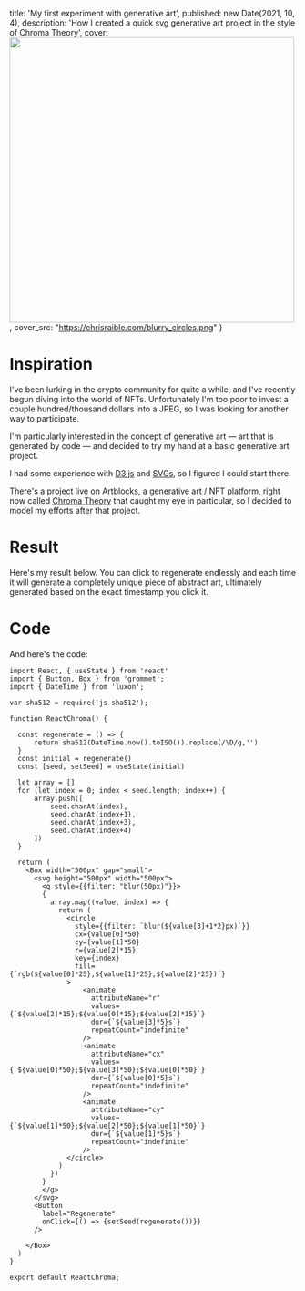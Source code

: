 
  title: 'My first experiment with generative art',
  published: new Date(2021, 10, 4),
  description: 'How I created a quick svg generative art project in the style of Chroma Theory',
  cover: <Image src="/blurry_circles.png" height="500" width="500" />,
  cover_src: "https://chrisraible.com/blurry_circles.png" 
}

# Inspiration
I've been lurking in the crypto community for quite a while, and I've recently begun diving into the world of NFTs. Unfortunately I'm too poor to invest a couple hundred/thousand dollars into a JPEG, so I was looking for another way to participate.

I'm particularly interested in the concept of generative art — art that is generated by code — and decided to try my hand at a basic generative art project.

I had some experience with [D3.js](https://d3js.org) and [SVGs](https://developer.mozilla.org/en-US/docs/Web/SVG), so I figured I could start there.

There's a project live on Artblocks, a generative art / NFT platform, right now called [Chroma Theory](https://www.artblocks.io/project/170) that caught my eye in particular, so I decided to model my efforts after that project.

# Result
Here's my result below. You can click to regenerate endlessly and each time it will generate a completely unique piece of abstract art, ultimately generated based on the exact timestamp you click it. 

<ReactChroma />

# Code

And here's the code:

```
import React, { useState } from 'react'
import { Button, Box } from 'grommet'; 
import { DateTime } from 'luxon';

var sha512 = require('js-sha512');

function ReactChroma() {

  const regenerate = () => {
      return sha512(DateTime.now().toISO()).replace(/\D/g,'')
  }
  const initial = regenerate()
  const [seed, setSeed] = useState(initial)

  let array = []
  for (let index = 0; index < seed.length; index++) {
      array.push([
          seed.charAt(index), 
          seed.charAt(index+1), 
          seed.charAt(index+3), 
          seed.charAt(index+4)
      ])
  }
  
  return (
    <Box width="500px" gap="small">
      <svg height="500px" width="500px">
        <g style={{filter: "blur(50px)"}}>
        {
          array.map((value, index) => {
            return (
              <circle 
                style={{filter: `blur(${value[3]+1*2}px)`}} 
                cx={value[0]*50} 
                cy={value[1]*50} 
                r={value[2]*15} 
                key={index} 
                fill={`rgb(${value[0]*25},${value[1]*25},${value[2]*25})`}
              >
                  <animate 
                    attributeName="r" 
                    values={`${value[2]*15};${value[0]*15};${value[2]*15}`} 
                    dur={`${value[3]*5}s`} 
                    repeatCount="indefinite" 
                  />
                  <animate 
                    attributeName="cx" 
                    values={`${value[0]*50};${value[3]*50};${value[0]*50}`} 
                    dur={`${value[0]*5}s`} 
                    repeatCount="indefinite" 
                  />
                  <animate 
                    attributeName="cy" 
                    values={`${value[1]*50};${value[2]*50};${value[1]*50}`} 
                    dur={`${value[1]*5}s`} 
                    repeatCount="indefinite" 
                  />
              </circle>
            )
          })
        }
        </g>
      </svg>
      <Button 
        label="Regenerate" 
        onClick={() => {setSeed(regenerate())}}
      />

    </Box>
  )
}

export default ReactChroma;

```


